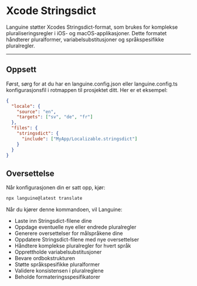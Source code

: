 # Xcode Stringsdict

Languine støtter Xcodes Stringsdict-format, som brukes for komplekse pluraliseringsregler i iOS- og macOS-applikasjoner. Dette formatet håndterer pluralformer, variabelsubstitusjoner og språkspesifikke pluralregler.

---

## Oppsett

Først, sørg for at du har en languine.config.json eller languine.config.ts konfigurasjonsfil i rotmappen til prosjektet ditt. Her er et eksempel:

```json
{
  "locale": {
    "source": "en",
    "targets": ["sv", "de", "fr"]
  },
  "files": {
    "stringsdict": {
      "include": ["MyApp/Localizable.stringsdict"]
    }
  }
}
```

## Oversettelse

Når konfigurasjonen din er satt opp, kjør:

```bash
npx languine@latest translate
```

Når du kjører denne kommandoen, vil Languine:

- Laste inn Stringsdict-filene dine
- Oppdage eventuelle nye eller endrede pluralregler
- Generere oversettelser for målspråkene dine
- Oppdatere Stringsdict-filene med nye oversettelser
- Håndtere komplekse pluralregler for hvert språk
- Opprettholde variabelsubstitusjoner
- Bevare ordbokstrukturen
- Støtte språkspesifikke pluralformer
- Validere konsistensen i pluralreglene
- Beholde formateringsspesifikatorer
